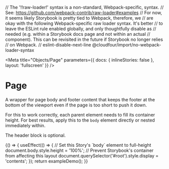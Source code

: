 // The '!!raw-loader!' syntax is a non-standard, Webpack-specific, syntax.
// See: https://github.com/webpack-contrib/raw-loader#examples
// For now, it seems likely Storybook is pretty tied to Webpack, therefore, we
// are okay with the following Webpack-specific raw loader syntax. It's better
// to leave the ESLint rule enabled globally, and only thoughtfully disable as
// needed (e.g. within a Storybook docs page and not within an actual
// component). This can be revisited in the future if Storybook no longer relies
// on Webpack.
// eslint-disable-next-line @cloudfour/import/no-webpack-loader-syntax

<Meta
  title="Objects/Page"
  parameters={{ docs: { inlineStories: false }, layout: 'fullscreen' }}
/>

# Page

A wrapper for page body and footer content that keeps the footer at the bottom of the viewport even if the page is too short to push it down.

For this to work correctly, each parent element needs to fill its container height. For best results, apply this to the `body` element directly or nested immediately within.

The header block is optional.

<Canvas>
  <Story
    name="Example"
    height="400px"
    parameters={{
      layout: 'fullscreen',
      docs: { source: { code: exampleDemoSource } },
    }}
  >
    {() => {
      useEffect(() => {
        // Set this Story's `body` element to full-height
        document.body.style.height = '100%';
        // Prevent Storybook's container from affecting this layout
        document.querySelector('#root').style.display = 'contents';
      });
      return exampleDemo();
    }}
  </Story>
</Canvas>

